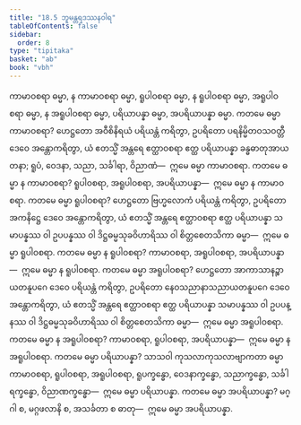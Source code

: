 ```yaml
---
title: "18.5 ဘူမန္တရဒဿနဝါရ"
tableOfContents: false
sidebar:
  order: 8
type: "tipitaka"
basket: "ab"
book: "vbh"
---
```



<DynamicBreadcrumb />

<Division number="1020" book="vbh">

<Paragraph number="3138" book="vbh">
ကာမာဝစရာ ဓမ္မာ, န ကာမာဝစရာ ဓမ္မာ, ရူပါဝစရာ ဓမ္မာ, န ရူပါဝစရာ ဓမ္မာ, အရူပါဝစရာ ဓမ္မာ, န အရူပါဝစရာ ဓမ္မာ, ပရိယာပန္နာ ဓမ္မာ, အပရိယာပန္နာ ဓမ္မာ.
</Paragraph>

<Paragraph number="3139" book="vbh">
ကတမေ ဓမ္မာ ကာမာဝစရာ? ဟေဋ္ဌတော အဝီစိနိရယံ ပရိယန္တံ ကရိတွာ, ဥပရိတော ပရနိမ္မိတဝသဝတ္တီ ဒေဝေ အန္တောကရိတွာ, ယံ ဧတသ္မိံ အန္တရေ ဧတ္ထာဝစရာ ဧတ္ထ ပရိယာပန္နာ ခန္ဓဓာတုအာယတနာ; ရူပံ, ဝေဒနာ, သညာ, သင်္ခါရာ, ဝိညာဏံ—  ဣမေ ဓမ္မာ ကာမာဝစရာ.
</Paragraph>

<Paragraph number="3140" book="vbh">
ကတမေ ဓမ္မာ န ကာမာဝစရာ? ရူပါဝစရာ, အရူပါဝစရာ, အပရိယာပန္နာ—  ဣမေ ဓမ္မာ န ကာမာဝစရာ.
</Paragraph>

<Paragraph number="3141" book="vbh">
ကတမေ ဓမ္မာ ရူပါဝစရာ? ဟေဋ္ဌတော ဗြဟ္မလောကံ ပရိယန္တံ ကရိတွာ, ဥပရိတော အကနိဋ္ဌေ ဒေဝေ အန္တောကရိတွာ, ယံ ဧတသ္မိံ အန္တရေ ဧတ္ထာဝစရာ ဧတ္ထ ပရိယာပန္နာ သမာပန္နဿ ဝါ ဥပပန္နဿ ဝါ ဒိဋ္ဌဓမ္မသုခဝိဟာရိဿ ဝါ စိတ္တစေတသိကာ ဓမ္မာ—  ဣမေ ဓမ္မာ ရူပါဝစရာ.
</Paragraph>

<Paragraph number="3142" book="vbh">
ကတမေ ဓမ္မာ န ရူပါဝစရာ? ကာမာဝစရာ, အရူပါဝစရာ, အပရိယာပန္နာ—  ဣမေ ဓမ္မာ န ရူပါဝစရာ.
</Paragraph>

<Paragraph number="3143" book="vbh">
ကတမေ ဓမ္မာ အရူပါဝစရာ? ဟေဋ္ဌတော အာကာသာနဉ္စာယတနူပဂေ ဒေဝေ ပရိယန္တံ ကရိတွာ, ဥပရိတော နေဝသညာနာသညာယတနူပဂေ ဒေဝေ အန္တောကရိတွာ, ယံ ဧတသ္မိံ အန္တရေ ဧတ္ထာဝစရာ ဧတ္ထ ပရိယာပန္နာ သမာပန္နဿ ဝါ ဥပပန္နဿ ဝါ ဒိဋ္ဌဓမ္မသုခဝိဟာရိဿ ဝါ စိတ္တစေတသိကာ ဓမ္မာ—  ဣမေ ဓမ္မာ အရူပါဝစရာ.
</Paragraph>

<Paragraph number="3144" book="vbh">
ကတမေ ဓမ္မာ န အရူပါဝစရာ? ကာမာဝစရာ, ရူပါဝစရာ, အပရိယာပန္နာ—  ဣမေ ဓမ္မာ န အရူပါဝစရာ.
</Paragraph>

<Paragraph number="3145" book="vbh">
ကတမေ ဓမ္မာ ပရိယာပန္နာ? သာသဝါ ကုသလာကုသလာဗျာကတာ ဓမ္မာ ကာမာဝစရာ, ရူပါဝစရာ, အရူပါဝစရာ, ရူပက္ခန္ဓော, ဝေဒနာက္ခန္ဓော, သညာက္ခန္ဓော, သင်္ခါရက္ခန္ဓော, ဝိညာဏက္ခန္ဓော—  ဣမေ ဓမ္မာ ပရိယာပန္နာ.
</Paragraph>

<Paragraph number="3146" book="vbh">
ကတမေ ဓမ္မာ အပရိယာပန္နာ? မဂ္ဂါ စ, မဂ္ဂဖလာနိ စ, အသင်္ခတာ စ ဓာတု—  ဣမေ ဓမ္မာ အပရိယာပန္နာ.
</Paragraph>
</Division>